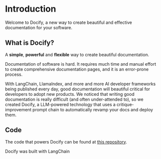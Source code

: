 # Introduction
 
Welcome to Docify, a new way to create beautiful and effective documentation for your software.

## What is Docify?

A **simple**, **powerful** and **flexible** way to create beautiful documentation.

Documentation of software is hard. It requires much time and manual effort to create comprehensive documentation pages, and
it is an error-prone process.

With LangChain, LlamaIndex, and more and more AI developer frameworks being published every day, good documentation
will beautiful critical for developers to adopt new products. We noticed that writing good documentation is really difficult (and
often under-attended to), so we created Docify, a LLM-powered technology that uses a critique-improvement prompt chain to 
automatically revamp your docs and deploy them.

## Code

The code that powers Docify can be found at [this repository](https://github.com/razgaon/anthropic-docify). 

Docify was built with LangChain  
